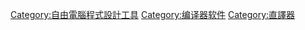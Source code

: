 [[Category:自由電腦程式設計工具|Category:自由電腦程式設計工具]]
[[Category:编译器软件|Category:编译器软件]]
[[Category:直譯器|Category:直譯器]]